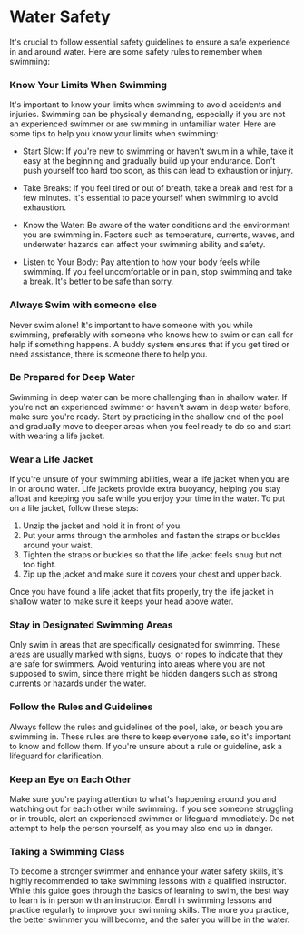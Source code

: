 # Water Safety

It's crucial to follow essential safety guidelines to ensure a safe experience in and around water. Here are some safety rules to remember when swimming:

### Know Your Limits When Swimming

It's important to know your limits when swimming to avoid accidents and injuries. Swimming can be physically demanding, especially if you are not an experienced swimmer or are swimming in unfamiliar water. Here are some tips to help you know your limits when swimming:

- Start Slow: If you're new to swimming or haven't swum in a while, take it easy at the beginning and gradually build up your endurance. Don't push yourself too hard too soon, as this can lead to exhaustion or injury.

- Take Breaks: If you feel tired or out of breath, take a break and rest for a few minutes. It's essential to pace yourself when swimming to avoid exhaustion.

- Know the Water: Be aware of the water conditions and the environment you are swimming in. Factors such as temperature, currents, waves, and underwater hazards can affect your swimming ability and safety.

- Listen to Your Body: Pay attention to how your body feels while swimming. If you feel uncomfortable or in pain, stop swimming and take a break. It's better to be safe than sorry.

### Always Swim with someone else

Never swim alone! It's important to have someone with you while swimming, preferably with someone who knows how to swim or can call for help if something happens. A buddy system ensures that if you get tired or need assistance, there is someone there to help you.

### Be Prepared for Deep Water

Swimming in deep water can be more challenging than in shallow water. If you're not an experienced swimmer or haven't swam in deep water before, make sure you're ready. Start by practicing in the shallow end of the pool and gradually move to deeper areas when you feel ready to do so and start with wearing a life jacket.

### Wear a Life Jacket

If you're unsure of your swimming abilities, wear a life jacket when you are in or around water. Life jackets provide extra buoyancy, helping you stay afloat and keeping you safe while you enjoy your time in the water. To put on a life jacket, follow these steps:

1. Unzip the jacket and hold it in front of you.
2. Put your arms through the armholes and fasten the straps or buckles around your waist.
3. Tighten the straps or buckles so that the life jacket feels snug but not too tight.
4. Zip up the jacket and make sure it covers your chest and upper back.

Once you have found a life jacket that fits properly, try the life jacket in shallow water to make sure it keeps your head above water.

### Stay in Designated Swimming Areas

Only swim in areas that are specifically designated for swimming. These areas are usually marked with signs, buoys, or ropes to indicate that they are safe for swimmers. Avoid venturing into areas where you are not supposed to swim, since there might be hidden dangers such as strong currents or hazards under the water.

### Follow the Rules and Guidelines

Always follow the rules and guidelines of the pool, lake, or beach you are swimming in. These rules are there to keep everyone safe, so it's important to know and follow them. If you're unsure about a rule or guideline, ask a lifeguard for clarification.

### Keep an Eye on Each Other

Make sure you're paying attention to what's happening around you and watching out for each other while swimming. If you see someone struggling or in trouble, alert an experienced swimmer or lifeguard immediately. Do not attempt to help the person yourself, as you may also end up in danger.

### Taking a Swimming Class

To become a stronger swimmer and enhance your water safety skills, it's highly recommended to take swimming lessons with a qualified instructor. While this guide goes through the basics of learning to swim, the best way to learn is in person with an instructor. Enroll in swimming lessons and practice regularly to improve your swimming skills. The more you practice, the better swimmer you will become, and the safer you will be in the water.